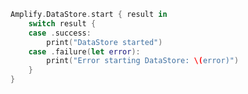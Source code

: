 ```swift
Amplify.DataStore.start { result in
    switch result {
    case .success:
        print("DataStore started")
    case .failure(let error):
        print("Error starting DataStore: \(error)")
    }
}
```
